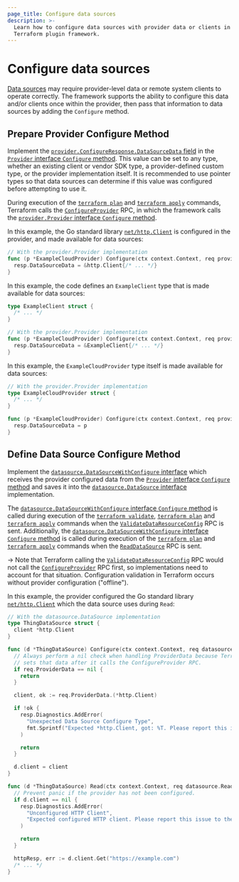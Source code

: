 ```yaml
---
page_title: Configure data sources
description: >-
  Learn how to configure data sources with provider data or clients in the
  Terraform plugin framework.
---
```


# Configure data sources

[Data sources](/terraform/plugin/framework/data-sources123) may require provider-level data or remote system clients to operate correctly. The framework supports the ability to configure this data and/or clients once within the provider, then pass that information to data sources by adding the `Configure` method.

## Prepare Provider Configure Method

Implement the [`provider.ConfigureResponse.DataSourceData` field](https://pkg.go.dev/github.com/hashicorp/terraform-plugin-framework/provider#ConfigureResponse.DataSourceData) in the [`Provider` interface `Configure` method](https://pkg.go.dev/github.com/hashicorp/terraform-plugin-framework/provider#Provider.Configure). This value can be set to any type, whether an existing client or vendor SDK type, a provider-defined custom type, or the provider implementation itself. It is recommended to use pointer types so that data sources can determine if this value was configured before attempting to use it.

During execution of the [`terraform plan`](/terraform/cli/commands/plan) and [`terraform apply`](/terraform/cli/commands/apply) commands, Terraform calls the [`ConfigureProvider`](/terraform/plugin/framework/internals/rpcs#configureprovider-rpc) RPC, in which the framework calls the [`provider.Provider` interface `Configure` method](https://pkg.go.dev/github.com/hashicorp/terraform-plugin-framework/provider#Provider.Configure).

In this example, the Go standard library [`net/http.Client`](https://pkg.go.dev/net/http#Client) is configured in the provider, and made available for data sources:

```go
// With the provider.Provider implementation
func (p *ExampleCloudProvider) Configure(ctx context.Context, req provider.ConfigureRequest, resp *provider.ConfigureResponse) {
  resp.DataSourceData = &http.Client{/* ... */}
}
```

In this example, the code defines an `ExampleClient` type that is made available for data sources:

```go
type ExampleClient struct {
  /* ... */
}

// With the provider.Provider implementation
func (p *ExampleCloudProvider) Configure(ctx context.Context, req provider.ConfigureRequest, resp *provider.ConfigureResponse) {
  resp.DataSourceData = &ExampleClient{/* ... */}
}
```

In this example, the `ExampleCloudProvider` type itself is made available for data sources:

```go
// With the provider.Provider implementation
type ExampleCloudProvider struct {
  /* ... */
}

func (p *ExampleCloudProvider) Configure(ctx context.Context, req provider.ConfigureRequest, resp *provider.ConfigureResponse) {
  resp.DataSourceData = p
}
```

## Define Data Source Configure Method

Implement the [`datasource.DataSourceWithConfigure` interface](https://pkg.go.dev/github.com/hashicorp/terraform-plugin-framework/datasource#DataSourceWithConfigure) which receives the provider configured data from the [`Provider` interface `Configure` method](https://pkg.go.dev/github.com/hashicorp/terraform-plugin-framework/provider#Provider.Configure) and saves it into the [`datasource.DataSource` interface](https://pkg.go.dev/github.com/hashicorp/terraform-plugin-framework/datasource#DataSource) implementation.

The [`datasource.DataSourceWithConfigure` interface `Configure` method](https://pkg.go.dev/github.com/hashicorp/terraform-plugin-framework/datasource#DataSourceWithConfigure.Configure) is called during execution of the [`terraform validate`](/terraform/cli/commands/validate), [`terraform plan`](/terraform/cli/commands/plan) and [`terraform apply`](/terraform/cli/commands/apply) commands when the [`ValidateDataResourceConfig`](/terraform/plugin/framework/internals/rpcs#validatedataresourceconfig-rpc) RPC is sent. Additionally, the [`datasource.DataSourceWithConfigure` interface `Configure` method](https://pkg.go.dev/github.com/hashicorp/terraform-plugin-framework/datasource#DataSourceWithConfigure.Configure) is called during execution of the [`terraform plan`](/terraform/cli/commands/plan) and [`terraform apply`](/terraform/cli/commands/apply) commands when the [`ReadDataSource`](/terraform/plugin/framework/internals/rpcs#readdatasource-rpc) RPC is sent.

-> Note that Terraform calling the [`ValidateDataResourceConfig`](/terraform/plugin/framework/internals/rpcs#validatedataresourceconfig-rpc) RPC would not call the [`ConfigureProvider`](/terraform/plugin/framework/internals/rpcs#configureprovider-rpc) RPC first, so implementations need to account for that situation.  Configuration validation in Terraform occurs without provider configuration ("offline").

In this example, the provider configured the Go standard library [`net/http.Client`](https://pkg.go.dev/net/http#Client) which the data source uses during `Read`:

```go
// With the datasource.DataSource implementation
type ThingDataSource struct {
  client *http.Client
}

func (d *ThingDataSource) Configure(ctx context.Context, req datasource.ConfigureRequest, resp *datasource.ConfigureResponse) {
  // Always perform a nil check when handling ProviderData because Terraform
  // sets that data after it calls the ConfigureProvider RPC.
  if req.ProviderData == nil {
    return
  }

  client, ok := req.ProviderData.(*http.Client)

  if !ok {
    resp.Diagnostics.AddError(
      "Unexpected Data Source Configure Type",
      fmt.Sprintf("Expected *http.Client, got: %T. Please report this issue to the provider developers.", req.ProviderData),
    )

    return
  }

  d.client = client
}

func (d *ThingDataSource) Read(ctx context.Context, req datasource.ReadRequest, resp *datasource.ReadResponse) {
  // Prevent panic if the provider has not been configured.
  if d.client == nil {
    resp.Diagnostics.AddError(
      "Unconfigured HTTP Client",
      "Expected configured HTTP client. Please report this issue to the provider developers.",
    )

    return
  }

  httpResp, err := d.client.Get("https://example.com")
  /* ... */
}
```
